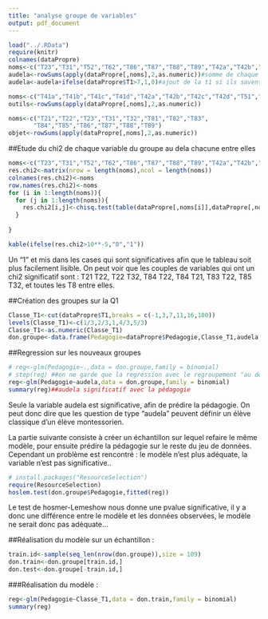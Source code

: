 ```yaml
---
title: "analyse groupe de variables"
output: pdf_document
---
```



```r
load("../.RData")
require(knitr)
colnames(dataPropre)
noms<-c("T23","T31","T52","T62","T86","T87","T88","T89","T42a","T42b","T42c","T42d")
audela<-rowSums(apply(dataPropre[,noms],2,as.numeric))#somme de chaque question concerné par la var audela
audela<-audela+ifelse(dataPropre$T1>7,1,0)#ajout de la t1 si ils savent compter au dela de 7

noms<-c("T41a","T41b","T41c","T41d","T42a","T42b","T42c","T42d","T51","T52","T62","T61")
outils<-rowSums(apply(dataPropre[,noms],2,as.numeric))

noms<-c("T21","T22","T23","T31","T32","T81","T82","T83",
       "T84","T85","T86","T87","T88","T89")
objet<-rowSums(apply(dataPropre[,noms],2,as.numeric))
```

##Etude du chi2 de chaque variable du groupe au dela chacune entre elles
```r
noms<-c("T23","T31","T52","T62","T86","T87","T88","T89","T42a","T42b","T42c","T42d")
res.chi2<-matrix(nrow = length(noms),ncol = length(noms))
colnames(res.chi2)<-noms
row.names(res.chi2)<-noms
for (i in 1:length(noms)){
  for (j in 1:length(noms)){
    res.chi2[i,j]<-chisq.test(table(dataPropre[,noms[i]],dataPropre[,noms[j]]))$p.value
  }
  
}


```
```r
kable(ifelse(res.chi2>10**-5,"0","1"))
```

Un "1" et mis dans les cases qui sont significatives afin que le tableau soit plus facilement lisible.
On peut voir que les couples de variables qui ont un chi2 significatif sont :
T21 T22, T22 T32, T84 T22, T84 T21, T83 T22, T85 T32, et toutes les T8 entre elles.

##Création des groupes sur la Q1
```r
Classe_T1<-cut(dataPropre$T1,breaks = c(-1,3,7,11,16,100))
levels(Classe_T1)<-c(1/3,2/3,1,4/3,5/3)
Classe_T1<-as.numeric(Classe_T1)
don.groupe<-data.frame(Pedagogie=dataPropre$Pedagogie,Classe_T1,audela,outils,objet)
```

##Regression sur les nouveaux groupes
```r
# reg<-glm(Pedagogie~.,data = don.groupe,family = binomial)
# step(reg) ##on ne garde que la regression avec le regroupement "au dela" les autres ne sont pas significative
reg<-glm(Pedagogie~audela,data = don.groupe,family = binomial)
summary(reg)##audela significatif avec la pédagogie
```
Seule la variable audela est significative, afin de prédire la pédagogie. On peut donc dire que les question de type "audela" peuvent définir un élève classique d'un élève montessorien.

La partie suivante consiste à créer un échantillon sur lequel refaire le même modèle, pour ensuite prédire la pédagogie sur le reste du jeu de données. Cependant un problème est rencontré : le modèle n'est plus adéquate, la variable n'est pas significative..


```r
# install.packages("ResourceSelection")
require(ResourceSelection)
hoslem.test(don.groupe$Pedagogie,fitted(reg))
```
Le test de hosmer-Lemeshow nous donne une pvalue significative, il y a donc une différence entre le modèle et les données observées, le modèle ne serait donc pas adéquate...

##Réalisation du modèle sur un échantillon :
```r
train.id<-sample(seq_len(nrow(don.groupe)),size = 109)
don.train<-don.groupe[train.id,]
don.test<-don.groupe[-train.id,]
```

###Réalisation du modèle :
```r
reg<-glm(Pedagogie~Classe_T1,data = don.train,family = binomial)
summary(reg)


```


